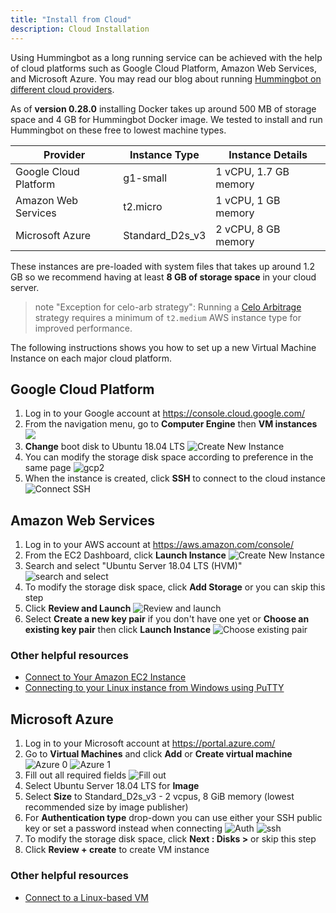 ```yaml
---
title: "Install from Cloud"
description: Cloud Installation
---
```



Using Hummingbot as a long running service can be achieved with the help of cloud platforms such as Google Cloud Platform, Amazon Web Services, and Microsoft Azure. You may read our blog about running [Hummingbot on different cloud providers](https://www.hummingbot.io/blog/2019-06-cloud-providers/).

As of **version 0.28.0** installing Docker takes up around 500 MB of storage space and 4 GB for Hummingbot Docker image. We tested to install and run Hummingbot on these free to lowest machine types.

| Provider | Instance Type | Instance Details |
|---------|-----------|-----------|
| Google Cloud Platform  | g1-small  | 1 vCPU, 1.7 GB memory  |
| Amazon Web Services | t2.micro | 1 vCPU, 1 GB memory |
| Microsoft Azure | Standard_D2s_v3 | 2 vCPU, 8 GB memory |

These instances are pre-loaded with system files that takes up around 1.2 GB so we recommend having at least **8 GB of storage space** in your cloud server.

> note "Exception for celo-arb strategy": Running a [Celo Arbitrage](/strategies/celo-arb/) strategy requires a minimum of `t2.medium` AWS instance type for improved performance.

The following instructions shows you how to set up a new Virtual Machine Instance on each major cloud platform.

## Google Cloud Platform

1. Log in to your Google account at https://console.cloud.google.com/
2. From the navigation menu, go to **Computer Engine** then **VM instances**
![](GCP_1.png)
3. **Change** boot disk to Ubuntu 18.04 LTS
![Create New Instance](gcp-new-vm.png)
4. You can modify the storage disk space according to preference in the same page
![gcp2](GCP_2.png)
5. When the instance is created, click **SSH** to connect to the cloud instance
![Connect SSH](gcp-ssh.png)

## Amazon Web Services

1. Log in to your AWS account at https://aws.amazon.com/console/
2. From the EC2 Dashboard, click **Launch Instance**
![Create New Instance](AWS_1.png)
3. Search and select "Ubuntu Server 18.04 LTS (HVM)"
![search and select](AWS_2.png)
4. To modify the storage disk space, click **Add Storage** or you can skip this step
5. Click **Review and Launch**
![Review and launch](AWS_3.png)
6. Select **Create a new key pair** if you don't have one yet or **Choose an existing key pair** then click **Launch Instance**
![Choose existing pair](AWS_4.png)

### Other helpful resources

- [Connect to Your Amazon EC2 Instance](https://docs.aws.amazon.com/quickstarts/latest/vmlaunch/step-2-connect-to-instance.html)
- [Connecting to your Linux instance from Windows using PuTTY](https://docs.aws.amazon.com/AWSEC2/latest/UserGuide/putty.html)


## Microsoft Azure

1. Log in to your Microsoft account at https://portal.azure.com/
2. Go to **Virtual Machines** and click **Add** or **Create virtual machine**
![Azure 0](Azure_0.png)
![Azure 1](Azure_1.png)
3. Fill out all required fields
![Fill out](Azure_2.png)
4. Select Ubuntu Server 18.04 LTS for **Image**
5. Select **Size** to Standard_D2s_v3 - 2 vcpus, 8 GiB memory (lowest recommended size by image publisher)
6. For **Authentication type** drop-down you can use either your SSH public key or set a password instead when connecting
![Auth](Azure_3.png)
![ssh](Azure_4.png)
7. To modify the storage disk space, click **Next : Disks >** or skip this step
8. Click **Review + create** to create VM instance

### Other helpful resources

- [Connect to a Linux-based VM](https://docs.microsoft.com/en-us/azure/marketplace/partner-center-portal/create-azure-vm-technical-asset#connect-to-a-linux-based-vm)

